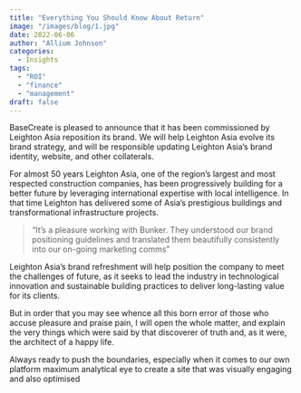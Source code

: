 ```yaml
---
title: "Everything You Should Know About Return"
image: "/images/blog/1.jpg"
date: 2022-06-06
author: "Allium Johnson"
categories:
  - Insights
tags:
  - "ROI"
  - "finance"
  - "management"
draft: false
---
```


BaseCreate is pleased to announce that it has been commissioned by Leighton Asia reposition its brand. We will help Leighton Asia evolve its brand strategy, and will be responsible updating Leighton Asia’s brand identity, website, and other collaterals.

For almost 50 years Leighton Asia, one of the region’s largest and most respected construction companies, has been progressively building for a better future by leveraging international expertise with local intelligence. In that time Leighton has delivered some of Asia’s prestigious buildings and transformational infrastructure projects.

> “It’s a pleasure working with Bunker. They understood our brand positioning guidelines and translated them beautifully consistently into our on-going marketing comms”

Leighton Asia’s brand refreshment will help position the company to meet the challenges of future, as it seeks to lead the industry in technological innovation and sustainable building practices to deliver long-lasting value for its clients.

<ImageList>
  <ImageItem
    width="1/2"
    imageSrc="/images/gallery/3.jpg"
    imageAlt="example alt text"
  />
  <ImageItem
    width="1/2"
    imageSrc="/images/gallery/4.jpg"
    imageAlt="example alt text"
  />
</ImageList>

But in order that you may see whence all this born error of those who accuse
pleasure and praise pain, I will open the whole matter, and explain the very
things which were said by that discoverer of truth and, as it were, the
architect of a happy life.

Always ready to push the boundaries, especially when it comes to our own platform maximum analytical eye to create a site that was visually engaging and also optimised
